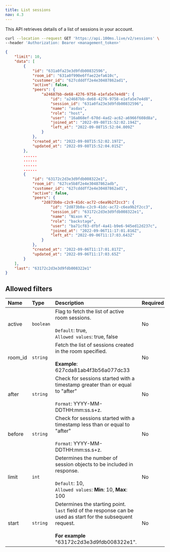 ```yaml
---
title: List sessions
nav: 4.3
---
```


This API retrieves details of a list of sessions in your account.

<GetRequest title="https://api.100ms.live/v2/sessions/" />

<Request id="req-0">

```bash
curl --location --request GET 'https://api.100ms.live/v2/sessions' \
--header 'Authorization: Bearer <management_token>'
```

</Request>

<ResponseBox id="res-0" status="200 OK">

```json
{
    "limit": 10,
    "data": [
        {
            "id": "631a0fa23e3d9fdb00832596",
            "room_id": "631a0f990e6ffae22efa610c",
            "customer_id": "627cdddff2e4e30487862ad1",
            "active": false,
            "peers": {
                "a24687bb-de68-4276-9758-e1efa5e7e4d8": {
                    "id": "a24687bb-de68-4276-9758-e1efa5e7e4d8",
                    "session_id": "631a0fa23e3d9fdb00832596",
                    "name": "asdas",
                    "role": "host",
                    "user": "16a868ef-670d-4ad2-ac62-a6966f608d8a",
                    "joined_at": "2022-09-08T15:52:02.194Z",
                    "left_at": "2022-09-08T15:52:04.009Z"
                }
            },
            "created_at": "2022-09-08T15:52:02.197Z",
            "updated_at": "2022-09-08T15:52:04.015Z"
        },
        ......
        ......
        ......
        ......
        {
            "id": "63172c2d3e3d9fdb008322e1",
            "room_id": "627ce5b8f2e4e30487862adb",
            "customer_id": "627cdddff2e4e30487862ad1",
            "active": false,
            "peers": {
                "2d873b0a-c2c9-41dc-ac72-c6ea9b2f2cc3": {
                    "id": "2d873b0a-c2c9-41dc-ac72-c6ea9b2f2cc3",
                    "session_id": "63172c2d3e3d9fdb008322e1",
                    "name": "Nixon K",
                    "role": "backstage",
                    "user": "ba71cf83-dfbf-4a41-b9e6-945ed12d237c",
                    "joined_at": "2022-09-06T11:17:01.816Z",
                    "left_at": "2022-09-06T11:17:03.643Z"
                }
            },
            "created_at": "2022-09-06T11:17:01.817Z",
            "updated_at": "2022-09-06T11:17:03.65Z"
        }
    ],
    "last": "63172c2d3e3d9fdb008322e1"
}
```

</ResponseBox>

## Allowed filters

| Name          | Type      | Description                                                                                                                                                             | Required |
| :------------ | :-------- | :---------------------------------------------------------------------------------------------------------------------------------------------------------------------- | :------- |
| active <br/>  | `boolean` | Flag to fetch the list of active room sessions. <br/><br/>`Default`: true, <br/>`Allowed values`: true, false                                                                | No       |
| room_id <br/> | `string`  | Fetch the list of sessions created in the room specified. <br/><br/>**Example**: 627cda81ab4f3b56a077dc33                                                               | No       |
| after <br/>   | `string`  | Check for sessions started with a timestamp greater than or equal to "after" <br/><br/>`Format`: YYYY-MM-DDTHH:mm:ss.s+z.                                               | No       |
| before <br/>  | `string`  | Check for sessions started with a timestamp less than or equal to "after" <br/><br/>`Format`: YYYY-MM-DDTHH:mm:ss.s+z.                                                  | No       |
| limit <br/>   | `int`     | Determines the number of session objects to be included in response. <br/><br/>`Default`: 10, <br/>`Allowed values`: **Min**: 10, **Max**: 100                          | No       |
| start <br/>   | `string`  | Determines the starting point. <br/>`last` field of the response can be used as start for the subsequent request. <br/><br/>**For example** "63172c2d3e3d9fdb008322e1". | No       |
